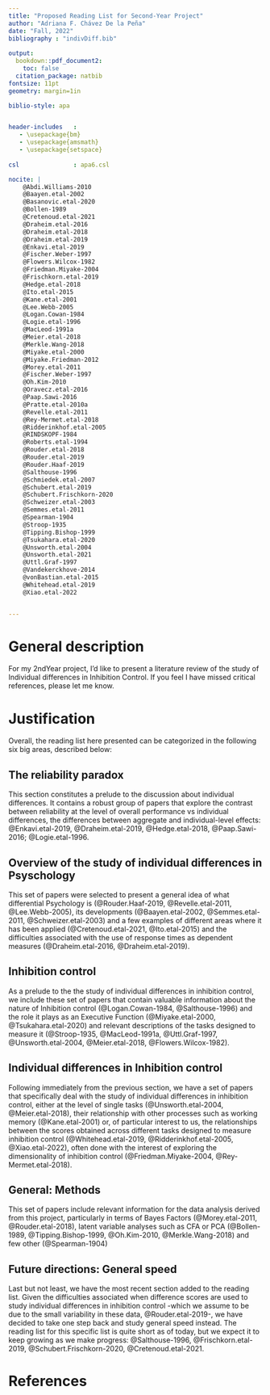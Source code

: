 ```yaml
---
title: "Proposed Reading List for Second-Year Project"
author: "Adriana F. Chávez De la Peña"
date: "Fall, 2022"
bibliography : "indivDiff.bib"
 
output: 
  bookdown::pdf_document2:
    toc: false
  citation_package: natbib
fontsize: 11pt
geometry: margin=1in

biblio-style: apa


header-includes   :
   - \usepackage{bm}
   - \usepackage{amsmath}
   - \usepackage{setspace}
   
csl               : apa6.csl

nocite: |
    @Abdi.Williams-2010
    @Baayen.etal-2002
    @Basanovic.etal-2020
    @Bollen-1989
    @Cretenoud.etal-2021
    @Draheim.etal-2016
    @Draheim.etal-2018
    @Draheim.etal-2019
    @Enkavi.etal-2019
    @Fischer.Weber-1997
    @Flowers.Wilcox-1982
    @Friedman.Miyake-2004
    @Frischkorn.etal-2019
    @Hedge.etal-2018
    @Ito.etal-2015
    @Kane.etal-2001
    @Lee.Webb-2005
    @Logan.Cowan-1984
    @Logie.etal-1996
    @MacLeod-1991a
    @Meier.etal-2018
    @Merkle.Wang-2018
    @Miyake.etal-2000
    @Miyake.Friedman-2012
    @Morey.etal-2011
    @Fischer.Weber-1997
    @Oh.Kim-2010
    @Oravecz.etal-2016
    @Paap.Sawi-2016
    @Pratte.etal-2010a
    @Revelle.etal-2011
    @Rey-Mermet.etal-2018
    @Ridderinkhof.etal-2005
    @RINDSKOPF-1984
    @Roberts.etal-1994
    @Rouder.etal-2018
    @Rouder.etal-2019
    @Rouder.Haaf-2019
    @Salthouse-1996
    @Schmiedek.etal-2007
    @Schubert.etal-2019
    @Schubert.Frischkorn-2020
    @Schweizer.etal-2003
    @Semmes.etal-2011
    @Spearman-1904
    @Stroop-1935
    @Tipping.Bishop-1999
    @Tsukahara.etal-2020
    @Unsworth.etal-2004
    @Unsworth.etal-2021
    @Uttl.Graf-1997
    @Vandekerckhove-2014
    @vonBastian.etal-2015
    @Whitehead.etal-2019
    @Xiao.etal-2022


---
```


# General description

For my 2ndYear project, I'd like to present a literature review of the study of Individual differences in Inhibition Control. If you feel I have missed critical references, please let me know.

# Justification

Overall, the reading list here presented can be categorized in the following six big areas, described below:

## The reliability paradox

This section constitutes a prelude to the discussion about individual differences. It contains a robust group of papers that explore the contrast between reliability at the level of overall performance vs individual differences, the differences between aggregate and individual-level effects: @Enkavi.etal-2019, @Draheim.etal-2019, @Hedge.etal-2018, @Paap.Sawi-2016; @Logie.etal-1996.

## Overview of the study of individual differences in Psyschology

This set of papers were selected to present a general idea of what differential Psychology is (@Rouder.Haaf-2019, @Revelle.etal-2011, @Lee.Webb-2005), its developments (@Baayen.etal-2002, @Semmes.etal-2011, @Schweizer.etal-2003) and a few examples of different areas where it has been applied (@Cretenoud.etal-2021, @Ito.etal-2015) and the difficulties associated with the use of response times as dependent measures (@Draheim.etal-2016, @Draheim.etal-2019).

## Inhibition control

As a prelude to the the study of individual differences  in inhibition control, we include these set of papers that contain valuable information about the nature of Inhibition control (@Logan.Cowan-1984, @Salthouse-1996) and the role it plays as an Executive Function (@Miyake.etal-2000, @Tsukahara.etal-2020) and relevant descriptions of the tasks designed to measure it (@Stroop-1935, @MacLeod-1991a, @Uttl.Graf-1997, @Unsworth.etal-2004, @Meier.etal-2018, @Flowers.Wilcox-1982).

## Individual differences in Inhibition control

Following immediately from the previous section, we have a set of papers that specifically deal with the study of individual differences in inhibition control, either at the level of single tasks (@Unsworth.etal-2004, @Meier.etal-2018), their relationship with other processes such as working memory (@Kane.etal-2001) or, of particular  interest to us, the relationships between the scores obtained across different tasks designed to measure inhibition control (@Whitehead.etal-2019, @Ridderinkhof.etal-2005, @Xiao.etal-2022), often done with the interest of exploring the dimensionality of inhibition control (@Friedman.Miyake-2004, @Rey-Mermet.etal-2018).

## General: Methods

This set of papers include relevant information for the data analysis derived from this project, particularly in terms of Bayes Factors (@Morey.etal-2011, @Rouder.etal-2018), latent variable analyses such as CFA or PCA (@Bollen-1989, @Tipping.Bishop-1999, @Oh.Kim-2010, @Merkle.Wang-2018) and few other (@Spearman-1904)

## Future directions: General speed

Last but not least, we have the most recent section added to the reading list. Given the difficulties associated when difference scores are used to study individual differences in inhibition control -which we assume to be due to the small variability in these data, @Rouder.etal-2019-, we have decided to take one step back and study general speed instead. The reading list for this specific list is quite short as of today, but we expect it to keep growing as we make progress: @Salthouse-1996, @Frischkorn.etal-2019, @Schubert.Frischkorn-2020, @Cretenoud.etal-2021.

# References